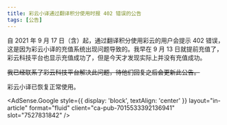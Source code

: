 ```yaml
---
title: 彩云小译通过翻译积分使用时报 402 错误的公告
tags: [公告]
---
```



自 2021 年 9 月 17 日（含）起，通过翻译积分使用彩云的用户会提示 402 错误，这是因为彩云小译的充值系统出现问题导致的。我早在 9 月 13 日就提前充值了，彩云科技平台也显示充值成功了，但是今天才发现实际上并没有充值成功。

~~我已经联系了彩云科技平台解决此问题，待他们回复之后会更新此公告。~~

彩云小译已恢复正常使用。

<!--truncate-->

<AdSense.Google
  style={{ display: 'block', textAlign: 'center' }}
  layout="in-article"
  format="fluid"
  client="ca-pub-7015533392136941"
  slot="7527831842"
/>
